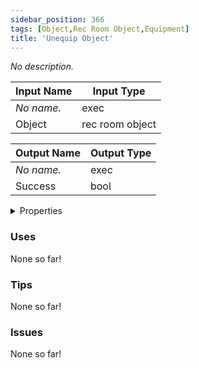 ```yaml
---
sidebar_position: 366
tags: [Object,Rec Room Object,Equipment]
title: 'Unequip Object'
---
```


*No description.*




<EsbSvg />

| Input Name | Input Type |
|-----------|-----------|
| *No name.* | exec |
| Object | rec room object |

| Output Name | Output Type |
|-----------|-----------|
| *No name.* | exec |
| Success | bool |


<details>
  <summary>Properties</summary>
  <div>
    <div>
    <table>
      <thead>
        <tr>
          <th>Is beta required?</th>
          <th>❌</th>
        </tr>
        <tr>
          <th>Is this chip a trolling risk?</th>
          <th>❌</th>
        </tr>
        <tr>
          <th>Is this chip a role assignment risk?</th>
          <th>❌</th>
        </tr>
        <tr>
          <th>Chip UUID</th>
          <th>df6cdb0c-24d7-447d-b29b-3979e51fb865</th>
        </tr>
      </thead>
    </table>
    </div>
  </div>
</details>

### Uses

None so far!

### Tips

None so far!

### Issues

None so far!